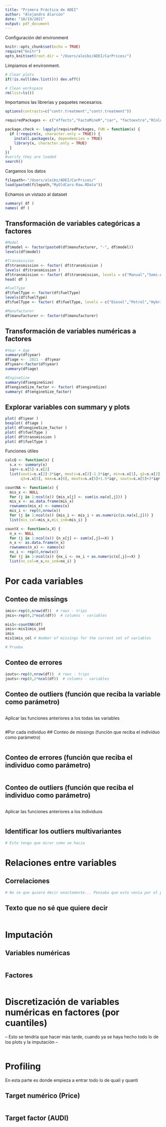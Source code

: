 ```yaml
---
title: "Primera Práctica de ADEI"
author: "Alejandro Alarcón"
date: "10/19/2021"
output: pdf_document
---
```


Configuración del environment
```r
knitr::opts_chunk$set(echo = TRUE)
require("knitr")
opts_knit$set(root.dir = "/Users/aleibz/ADEI/CarPrices/")
```

Limpiamos el environment.
```r
# Clear plots
if(!is.null(dev.list())) dev.off()

# Clean workspace
rm(list=ls())
```
Importamos las librerias y paquetes necesarios.
```r
options(contrasts=c("contr.treatment","contr.treatment"))

requiredPackages <- c("effects","FactoMineR","car", "factoextra","RColorBrewer","ggplot2","dplyr","ggmap","ggthemes","knitr")

package.check <- lapply(requiredPackages, FUN = function(x) {
  if (!require(x, character.only = TRUE)) {
    install.packages(x, dependencies = TRUE)
    library(x, character.only = TRUE)
  }
})
#verify they are loaded
search()
```

Cargamos los datos
```r
filepath<-"/Users/aleibz/ADEI/CarPrices/"
load(paste0(filepath,"MyOldCars-Raw.RData"))
```

Echamos un vistazo al dataset
```r
summary( df )
names( df )
```

## Transformación de variables categóricas a factores
```r
#Model
df$model <- factor(paste0(df$manufacturer, "-", df$model))
levels(df$model)

#Transmission
df$transmission <- factor( df$transmission )
levels( df$transmission )
df$transmission <- factor( df$transmission, levels = c("Manual","Semi-Auto","Automatic"),labels = paste0("f.Trans-",c("Manual","SemiAuto","Automatic")))
head( df )

#FuelType
df$fuelType <- factor(df$fuelType)
levels(df$fuelType)
df$fuelType <- factor( df$fuelType, levels = c("Diesel","Petrol","Hybrid"), labels = paste0("f.Fuel-",c("Diesel","Petrol","Hybrid")))

#Manufacturer
df$manufacturer <- factor(df$manufacturer)
```

## Transformación de variables numéricas a factores
```r
#Year + Age
summary(df$year)
df$age <-  2021 - df$year 
df$year<-factor(df$year)
summary(df$age)

#EngineSize
summary(df$engineSize)
df$engineSize_factor <- factor( df$engineSize)
summary( df$engineSize_factor)
```

## Explorar variables con summary y plots
```r
plot( df$year )
boxplot( df$age )
plot( df$engineSize_factor )
plot( df$fuelType )
plot( df$transmission )
plot( df$fuelType )
```

Funciones útiles
```r
calcQ <- function(x) {
  s.x <- summary(x)
  iqr<-s.x[5]-s.x[2]
  list(souti=s.x[2]-3*iqr, mouti=s.x[2]-1.5*iqr, min=s.x[1], q1=s.x[2], q2=s.x[3], 
       q3=s.x[5], max=s.x[6], mouts=s.x[5]+1.5*iqr, souts=s.x[5]+3*iqr ) }

countNA <- function(x) {
  mis_x <- NULL
  for (j in 1:ncol(x)) {mis_x[j] <- sum(is.na(x[,j])) }
  mis_x <- as.data.frame(mis_x)
  rownames(mis_x) <- names(x)
  mis_i <- rep(0,nrow(x))
  for (j in 1:ncol(x)) {mis_i <- mis_i + as.numeric(is.na(x[,j])) }
  list(mis_col=mis_x,mis_ind=mis_i) }

countX <- function(x,X) {
  n_x <- NULL
  for (j in 1:ncol(x)) {n_x[j] <- sum(x[,j]==X) }
  n_x <- as.data.frame(n_x)
  rownames(n_x) <- names(x)
  nx_i <- rep(0,nrow(x))
  for (j in 1:ncol(x)) {nx_i <- nx_i + as.numeric(x[,j]==X) }
  list(nx_col=n_x,nx_ind=nx_i) }
```

# Por cada variables
## Conteo de missings
```r
imis<-rep(0,nrow(df))  # rows - trips
jmis<-rep(0,2*ncol(df))  # columns - variables

mis1<-countNA(df)
imis<-mis1$mis_ind
imis
mis1$mis_col # Number of missings for the current set of variables

# Prueba
```

## Conteo de errores
```r
iouts<-rep(0,nrow(df))  # rows - trips
jouts<-rep(0,2*ncol(df))  # columns - variables


```

## Conteo de outliers (función que reciba la variable como parámetro)
```r

```

Aplicar las funciones anteriores a los todas las variables
```r

```

#Por cada individuo
## Conteo de missings (función que reciba el individuo como parámetro)
```r

```

## Conteo de errores (función que reciba el individuo como parámetro)
```r

```

## Conteo de outliers (función que reciba el individuo como parámetro)
```r

```

Aplicar las funciones anteriores a los individuos
```r

```

## Identificar los outliers multivariantes
```r
# Esto tengo que mirar como se hacia
```

# Relaciones entre variables
## Correlaciones
```r
# No se que quiere decir exactamente... Pensaba que esto venía por el profiling...
```

## Texto que no sé que quiere decir
```r

```

# Imputación
## Variables numéricas
```r

```

## Factores
```r

```

# Discretización de variables numéricas en factores (por cuantiles)
-- Esto se tendría que hacer más tarde, cuando ya se haya hecho todo lo de los plots y la imputación --
```r

```

# Profiling
En esta parte es donde empieza a entrar todo lo de quali y quanti

## Target numérico (Price)
```r

```

## Target factor (AUDI)
```r

```



